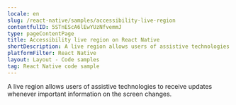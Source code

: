 ```yaml
---
locale: en
slug: /react-native/samples/accessibility-live-region
contentfulID: 5STnEScA6lEwYUzNfvemmJ
type: pageContentPage
title: Accessibility live region on React Native
shortDescription: A live region allows users of assistive technologies to receive updates whenever important information on the screen changes.
platformFilter: React Native
layout: Layout - Code samples
tag: React Native code sample
---
```


A live region allows users of assistive technologies to receive updates whenever important information on the screen changes.

<CodeSample id="accessibility-live-region" locale="en" platform="react native"/>